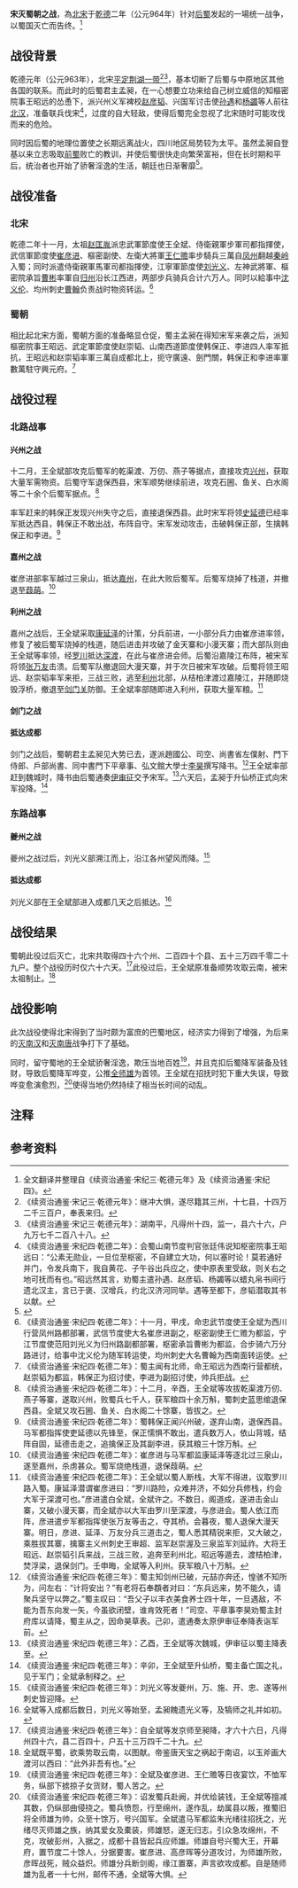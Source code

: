 {{Infobox Military Conflict
|conflict=宋灭后蜀之战
|partof=[[北宋统一战争|北宋统一战争]]
|image=  
|caption= 
|date= 964年－965年
|place=[[后蜀|后蜀]]东部、北部
|territory=
|result=[[后蜀|后蜀]]君主[[孟昶|孟昶]]战败投降，后蜀灭亡
|combatant1=[[北宋|北宋]]
|combatant2=[[后蜀|后蜀]]
|commander1=[[王全斌|王全斌]]<br/>[[崔彦进|崔彦进]]<br/>[[王仁赡|王仁赡]]<br/>[[刘光义_(宋朝)|刘光义]]<br/>[[曹彬|曹彬]]
|commander2=[[王昭远|王昭远]]<br/>[[高彦俦|高彦俦]]<br/>[[赵崇韬|赵崇韬]]<br/>[[韩保正|韩保正]]<br/>[[李进|李进]]
|strength1=步兵骑兵共计六万
|strength2=不详
|notes=
}}
{{Campaignbox 北宋統一戰爭}}
'''宋灭蜀朝之战'''，為[[北宋|北宋]]于[[乾德_(北宋)|乾德]]二年（公元964年）针对[[后蜀|后蜀]]发起的一場统一战争，以蜀国灭亡而告终。<ref>全文翻译并整理自《续资治通鉴·宋纪三·乾德元年》及《续资治通鉴·宋纪四》。</ref>

==战役背景==
乾德元年（公元963年），北宋[[荆湖之战|平定荆湖一带]]<ref  group="注">《续资治通鉴·宋记三·乾德元年》：继冲大惧，遂尽籍其三州，十七县，十四万二千三百户，奉表来归。</ref><ref  group="注">《续资治通鉴·宋记三·乾德元年》：湖南平，凡得州十四，监一，县六十六，户九万七千二百八十八。</ref>，基本切断了后蜀与中原地区其他各国的联系。而此时的后蜀君主孟昶，在一心想要立功来给自己树立威信的知樞密院事王昭远的怂恿下，派兴州义军裨校[[赵彦韬|赵彦韬]]、兴国军讨击使[[孙遇|孙遇]]和[[杨蠲|杨蠲]]等人前往[[北汉|北汉]]，准备联兵伐宋<ref group="注">《续资治通鉴·宋纪四·乾德二年》：会蜀山南节度判官张廷伟说知枢密院事王昭远曰：“公素无勋业，一旦位至枢密，不自建立大功，何以塞时论！莫若通好并门，令发兵南下，我自黄花、子午谷出兵应之，使中原表里受敌，则关右之地可抚而有也。”昭远然其言，劝蜀主遣孙遇、赵彦韬、杨蠲等以蜡丸帛书间行遗北汉主，言已于褒、汉增兵，约北汉济河同举。遇等至都下，彦韬潜取其书以献。</ref>，过度的自大轻敌，使得后蜀完全忽视了北宋随时可能攻伐而来的危险。

同时因后蜀的地理位置使之长期远离战火，四川地区局势较为太平。虽然孟昶自登基以来立志吸取[[前蜀|前蜀]]败亡的教训，并使后蜀很快走向繁荣富裕，但在长时期和平后，统治者也开始了骄奢淫逸的生活，朝廷也日渐奢靡<ref>{{cite web|author1=路德|title=江山美人，终成作弄：蜀朝唐朝如何覆灭|url=http://history.sina.com.cn/bk/gds/2015-05-13/1807120024_2.shtml|publisher=新浪历史网|accessdate=2016-01-19|date=2015-05-13|archive-date=2016-11-22|archive-url=https://web.archive.org/web/20161122221117/http://history.sina.com.cn/bk/gds/2015-05-13/1807120024_2.shtml|dead-url=no}}</ref>。

==战役准备==
===北宋===
乾德二年十一月，太祖[[赵匡胤|赵匡胤]]派忠武軍節度使王全斌、侍衛親軍步軍司都指揮使，武信軍節度使[[崔彦进|崔彦进]]、樞密副使、左衛大將軍[[王仁赡|王仁赡]]率步騎兵三萬自[[凤州|凤州]]翻越[[秦岭|秦岭]]入蜀；同时派遣侍衛親軍馬軍司都指揮使，江寧軍節度使[[刘光义_(宋朝)|刘光义]]、左神武將軍、樞密院承旨[[曹彬|曹彬]]率軍自[[归州|归州]]沿长江西进，两部步兵骑兵合计六万人。同时以給事中[[沈义伦|沈义伦]]、均州刺史[[曹翰|曹翰]]负责战时物资转运。<ref group="注">《续资治通鉴·宋纪四·乾德二年》：十一月，甲戌，命忠武节度使王全斌为西川行营凤州路都部署，武信节度使大名崔彦进副之，枢密副使王仁赡为都监，宁江节度使范阳刘光义为归州路副都部署，枢密承旨曹彬为都监，合步骑六万分路进讨，给事中沈义伦为随军转运使，均州刺史大名曹翰为西南面转运使。</ref>

===蜀朝===
相比起北宋方面，蜀朝方面的准备略显仓促，蜀主孟昶在得知宋军来袭之后，派知樞密院事王昭远、武定軍節度使赵崇韬、山南西道節度使韩保正、李进四人率军抵抗，王昭远和赵崇韬率軍三萬自成都北上，扼守廣遠、劍門關，韩保正和李进率軍數萬駐守興元府。<ref group="注">《续资治通鉴·宋纪四·乾德二年》：蜀主闻有北师，命王昭远为西南行营都统，赵崇韬为都监，韩保正为招讨使，李进为副招讨使，帅兵拒战。</ref>

==战役过程==
===北路战事===
====兴州之战====
十二月，王全斌部攻克后蜀军的乾渠渡、万仞、燕子等据点，直接攻克[[兴州|兴州]]，获取大量军需物资。后蜀守军退保西县，宋军顺势继续前进，攻克石圌、鱼关、白水阁等二十余个后蜀军据点。<ref group="注">《续资治通鉴·宋纪四·乾德二年》：十二月，辛酉，王全斌等攻拔乾渠渡万仞、燕子等寨，遂取兴州，败蜀兵七千人，获军粮四十余万斛，蜀刺史蓝思绾退保西县。全斌又攻石圌、鱼关、白水阁二十馀寨，皆拔之。</ref>

率军赶来的韩保正发现兴州失守之后，直接退保西县。此时宋军将领[[史延德|史延德]]已经率军抵达西县，韩保正不敢出战，布阵自守。宋军发动攻击，击破韩保正部，生擒韩保正和李进。<ref group="注">《续资治通鉴·宋纪四·乾德二年》：蜀韩保正闻兴州破，遂弃山南，退保西县。马军都指挥使吏延德以先锋至，保正懦惧不敢出，遣兵数万人，依山背城，结阵自固，延德击走之，追擒保正及其副李进，获其粮三十馀万斛。</ref>

====嘉州之战====
崔彦进部率军越过三泉山，抵达[[嘉州|嘉州]]，在此大败后蜀军。后蜀军烧掉了栈道，并撤退至[[葭萌|葭萌]]。<ref group="注">《续资治通鉴·宋纪四·乾德二年》：崔彦进与马军都监康延泽等逐北过三泉山，遂至嘉州，杀虏甚众。蜀军烧绝栈道，退保葭萌。</ref>

====利州之战====
嘉州之战后，王全斌采取[[康延泽|康延泽]]的计策，分兵前进，一小部分兵力由崔彦进率领，修复了被后蜀军烧掉的栈道，随后进击并攻破了金天寨和小漫天寨；而大部队则由王全斌等率领，经[[罗川|罗川]]抵达[[深渡|深渡]]，在此与崔彦进会师。后蜀沿嘉陵江布阵，被宋军将领[[张万友|张万友]]击溃。后蜀军队撤退回大漫天寨，并于次日被宋军攻破。后蜀将领王昭远、赵崇韬率军来拒，三战三败，逃至[[利州|利州]]北部，从桔柏津渡过嘉陵江，并随即烧毁浮桥，撤退至[[剑门关|剑门关]]防御。王全斌率部随即进入利州，获取大量军粮。<ref group="注">《续资治通鉴·宋纪四·乾德二年》：王全斌以蜀人断栈，大军不得进，议取罗川路入蜀。康延泽潜谓崔彦进曰：“罗川路险，众难并济，不如分兵修栈，约会大军于深渡可也。”彦进遣白全斌，全斌许之。不数日，阁道成，遂进击金山寨，又破小漫天寨，而全斌亦以大军由罗川至深渡，与彦进会。蜀人依江而阵，彦进遣步军都指挥使张万友等击之，夺其桥。会暮夜，蜀人退保大漫天寨。明日，彦进、延泽、万友分兵三道击之，蜀人悉其精锐来拒，又大破之，乘胜拔其寨，擒寨主义州刺史王审超、监军赵崇渥及三泉监军刘延祚。大将王昭远、赵崇韬引兵来战，三战三败，追奔至利州北，昭远等遁去，渡桔柏津，焚浮梁，退保剑门。壬申晦，全斌等入利州。获军粮八十万斛。</ref>

====剑门之战====
{{see also|剑门之战}}

====抵达成都====
剑门之战后，蜀朝君主孟昶见大势已去，遂派趙國公、司空、尚書省左僕射、門下侍郎、戶部尚書、同中書門下平章事、弘文館大學士[[李昊_(五代)|李昊]]撰写降书。<ref group="注">《续资治通鉴·宋纪四·乾德三年》：蜀主知剑州已破，元喆亦奔还，惶骇不知所为，问左右：“计将安出？”有老将石奉頵者对曰：“东兵远来，势不能久，请聚兵坚守以弊之。”蜀主叹曰：“吾父子以丰衣美食养士四十年，一旦遇敌，不能为吾东向发一矢，今虽欲闭壁，谁肯效死者！”司空、平章事李昊劝蜀主封府库以请降，蜀主从之，因命昊草表。己卯，遣通奏太原伊审征奉降表诣军前。</ref>王全斌率部赶到魏城时，降书由后蜀通奏[[伊审征|伊审征]]交予宋军。<ref group="注">《续资治通鉴·宋纪四·乾德三年》：乙酉，王全斌等次魏城，伊审征以蜀主降表至。</ref>六天后，孟昶于升仙桥正式向宋军投降。<ref group="注">《续资治通鉴·宋纪四·乾德三年》：辛卯，王全斌至升仙桥，蜀主备亡国之礼，见于军门；全斌承制释之。</ref>

===东路战事===
====夔州之战====
{{see also|夔州之战}}

夔州之战过后，刘光义部溯江而上，沿江各州望风而降。<ref group="注">《续资治通鉴·宋纪四·乾德三年》：刘光义等发夔州，万、施、开、忠、遂等州刺史皆迎降。</ref>

====抵达成都====
刘光义部在王全斌部进入成都几天之后抵达。<ref group="注">全斌等入成都后数日，刘光义等始至，孟昶餽遗光义等，及犒师之礼并如初。</ref>

==战役结果==
{{quote box|bgcolor=#CCDDFF|width=25em|align=right|salign = right|quote=君王城上树降旗，妾在深宫哪得知。<br />十四万人齐解甲，宁无一个是男儿。|source=——花蕊夫人《述国亡诗》}}
蜀朝此役过后灭亡，北宋共取得四十六个州、二百四十个县、五十三万四千零二十九户。整个战役历时仅六十六天。<ref group="注">《续资治通鉴·宋纪四·乾德三年》：自全斌等发京师至昶降，才六十六日，凡得州四十六，县二百四十，户五十三万四千二十九。</ref>此役过后，王全斌原准备顺势攻取云南，被宋太祖制止。<ref group="注">全斌既平蜀，欲乘势取云南，以图献。帝鉴唐天宝之祸起于南诏，以玉斧画大渡河以西曰：“此外非吾有也。”</ref>

==战役影响==
此次战役使得北宋得到了当时颇为富庶的巴蜀地区，经济实力得到了增强，为后来的[[宋灭南汉之战|灭南汉]]和[[宋灭南唐之战|灭南唐]]战争打下了基础。

同时，留守蜀地的王全斌骄奢淫逸，欺压当地百姓<ref group="注">《续资治通鉴·宋纪四·乾德三年》：全斌及崔彦进、王仁赡等日夜宴饮，不恤军务，纵部下掳掠子女货财，蜀人苦之。</ref>，并且克扣后蜀降军装备及钱财，导致后蜀降军哗变，公推[[全师雄|全师雄]]为首领。王全斌在招抚时犯下重大失误，导致哗变愈演愈烈，<ref group="注">《续资治通鉴·宋纪四·乾德三年》：诏发蜀兵赴阙，并优给装钱，王全斌等擅减其数，仍纵部曲侵挠之。蜀兵愤怨，行至绵州，遂作乱，劫属县以叛，推蜀旧将全师雄为帅，众至十馀万，号兴国军。全斌遣马军都监朱光绪往招抚之，光绪尽灭师雄之族，纳其爱女及橐装，师雄怒，遂无归志，引众急攻绵州，不克，攻破彭州，入据之，成都十县皆起兵应师雄。师雄自号兴蜀大王，开幕府，置节度二十馀人，分据要害。崔彦进、高彦晖等分道攻讨，为师雄所败，彦晖战死，贼众益炽。师雄分兵断剑阁，缘江置寨，声言欲攻成都。自是随师雄为乱者一十七州，邮传不通，全斌等大惧。</ref>使得当地仍然持续了相当长时间的动乱。

==注释==
{{reflist|group="注"|2}}

==参考资料==
<references />

{{Category:宋朝战争}}